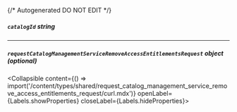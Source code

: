 {/* Autogenerated DO NOT EDIT  */}

##### `catalogId` _string_

---
##### `requestCatalogManagementServiceRemoveAccessEntitlementsRequest` _object (optional)_
<Collapsible content={() => import('/content/types/shared/request_catalog_management_service_remove_access_entitlements_request/curl.mdx')} openLabel={Labels.showProperties} closeLabel={Labels.hideProperties}>
</Collapsible>


